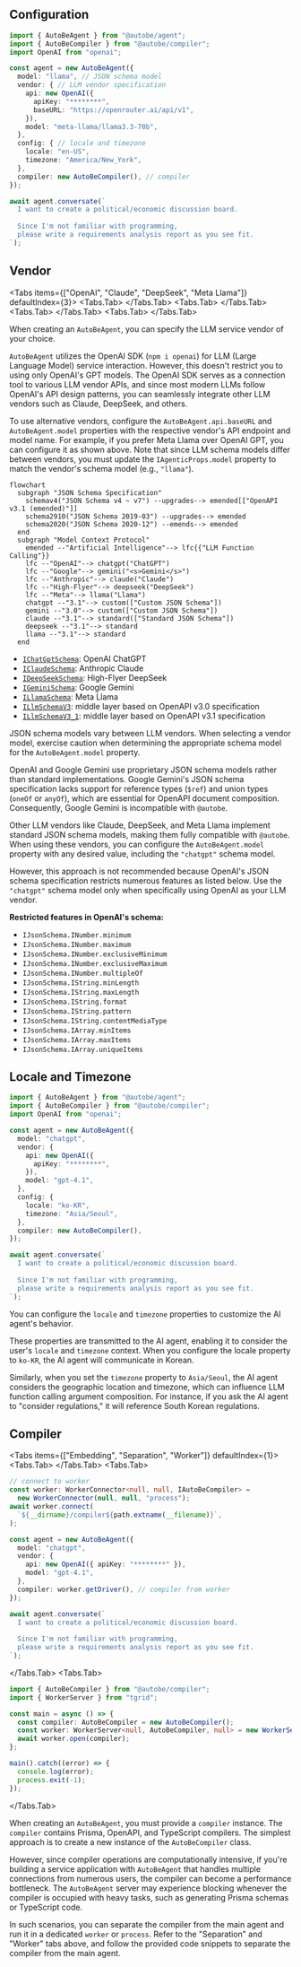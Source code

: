 

## Configuration
```typescript filename="src/main.config.ts" showLineNumbers
import { AutoBeAgent } from "@autobe/agent";
import { AutoBeCompiler } from "@autobe/compiler";
import OpenAI from "openai";

const agent = new AutoBeAgent({
  model: "llama", // JSON schema model
  vendor: { // LLM vendor specification
    api: new OpenAI({
      apiKey: "********",
      baseURL: "https://openrouter.ai/api/v1",
    }),
    model: "meta-llama/llama3.3-70b",
  },
  config: { // locale and timezone
    locale: "en-US",
    timezone: "America/New_York",
  },
  compiler: new AutoBeCompiler(), // compiler
});

await agent.conversate(`
  I want to create a political/economic discussion board.
  
  Since I'm not familiar with programming, 
  please write a requirements analysis report as you see fit.
`);
```

## Vendor
<Tabs 
  items={["OpenAI", "Claude", "DeepSeek", "Meta Llama"]}
  defaultIndex={3}>
  <Tabs.Tab>
    <AutoBeAgentSnippet />
  </Tabs.Tab>
  <Tabs.Tab>
    <AutoBeVendorAgentSnippet 
      title="Claude" 
      schema="claude" 
      vendor="anthropic/claude-3.5-sonnet" />
  </Tabs.Tab>
  <Tabs.Tab>
    <AutoBeVendorAgentSnippet 
      title="DeepSeek" 
      schema="deepseek" 
      vendor="deepseek/deepseek-chat-v3" />
  </Tabs.Tab>
  <Tabs.Tab>
    <AutoBeVendorAgentSnippet 
      title="Meta Llama" 
      schema="llama" 
      vendor="meta-llama/llama3.3-70b" />
  </Tabs.Tab>
</Tabs>

When creating an `AutoBeAgent`, you can specify the LLM service vendor of your choice.

`AutoBeAgent` utilizes the OpenAI SDK (`npm i openai`) for LLM (Large Language Model) service interaction. However, this doesn't restrict you to using only OpenAI's GPT models. The OpenAI SDK serves as a connection tool to various LLM vendor APIs, and since most modern LLMs follow OpenAI's API design patterns, you can seamlessly integrate other LLM vendors such as Claude, DeepSeek, and others.

To use alternative vendors, configure the `AutoBeAgent.api.baseURL` and `AutoBeAgent.model` properties with the respective vendor's API endpoint and model name. For example, if you prefer Meta Llama over OpenAI GPT, you can configure it as shown above. Note that since LLM schema models differ between vendors, you must update the `IAgenticProps.model` property to match the vendor's schema model (e.g., `"llama"`).

```mermaid
flowchart
  subgraph "JSON Schema Specification"
    schemav4("JSON Schema v4 ~ v7") --upgrades--> emended[["OpenAPI v3.1 (emended)"]]
    schema2910("JSON Schema 2019-03") --upgrades--> emended
    schema2020("JSON Schema 2020-12") --emends--> emended
  end
  subgraph "Model Context Protocol"
    emended --"Artificial Intelligence"--> lfc{{"LLM Function Calling"}}
    lfc --"OpenAI"--> chatgpt("ChatGPT")
    lfc --"Google"--> gemini("<s>Gemini</s>")
    lfc --"Anthropic"--> claude("Claude")
    lfc --"High-Flyer"--> deepseek("DeepSeek")
    lfc --"Meta"--> llama("Llama")
    chatgpt --"3.1"--> custom(["Custom JSON Schema"])
    gemini --"3.0"--> custom(["Custom JSON Schema"])
    claude --"3.1"--> standard(["Standard JSON Schema"])
    deepseek --"3.1"--> standard
    llama --"3.1"--> standard
  end
```

- [`IChatGptSchema`](https://samchon.github.io/openapi/api/types/IChatGptSchema-1.html): OpenAI ChatGPT
- [`IClaudeSchema`](https://samchon.github.io/openapi/api/types/IClaudeSchema-1.html): Anthropic Claude
- [`IDeepSeekSchema`](https://samchon.github.io/openapi/api/types/IDeepSeekSchema-1.html): High-Flyer DeepSeek
- [`IGeminiSchema`](https://samchon.github.io/openapi/api/types/IGeminiSchema-1.html): Google Gemini
- [`ILlamaSchema`](https://samchon.github.io/openapi/api/types/ILlamaSchema-1.html): Meta Llama
- [`ILlmSchemaV3`](https://samchon.github.io/openapi/api/types/ILlmSchemaV3-1.html): middle layer based on OpenAPI v3.0 specification
- [`ILlmSchemaV3_1`](https://samchon.github.io/openapi/api/types/ILlmSchemaV3_1-1.html): middle layer based on OpenAPI v3.1 specification

JSON schema models vary between LLM vendors. When selecting a vendor model, exercise caution when determining the appropriate schema model for the `AutoBeAgent.model` property.

OpenAI and Google Gemini use proprietary JSON schema models rather than standard implementations. Google Gemini's JSON schema specification lacks support for reference types (`$ref`) and union types (`oneOf` or `anyOf`), which are essential for OpenAPI document composition. Consequently, Google Gemini is incompatible with `@autobe`.

Other LLM vendors like Claude, DeepSeek, and Meta Llama implement standard JSON schema models, making them fully compatible with `@autobe`. When using these vendors, you can configure the `AutoBeAgent.model` property with any desired value, including the `"chatgpt"` schema model.

However, this approach is not recommended because OpenAI's JSON schema specification restricts numerous features as listed below. Use the `"chatgpt"` schema model only when specifically using OpenAI as your LLM vendor.

**Restricted features in OpenAI's schema:**
- `IJsonSchema.INumber.minimum`
- `IJsonSchema.INumber.maximum`
- `IJsonSchema.INumber.exclusiveMinimum`
- `IJsonSchema.INumber.exclusiveMaximum`
- `IJsonSchema.INumber.multipleOf`
- `IJsonSchema.IString.minLength`
- `IJsonSchema.IString.maxLength`
- `IJsonSchema.IString.format`
- `IJsonSchema.IString.pattern`
- `IJsonSchema.IString.contentMediaType`
- `IJsonSchema.IArray.minItems`
- `IJsonSchema.IArray.maxItems`
- `IJsonSchema.IArray.uniqueItems`

## Locale and Timezone
```typescript filename="src/main.korea.ts" showLineNumbers {13-16}
import { AutoBeAgent } from "@autobe/agent";
import { AutoBeCompiler } from "@autobe/compiler";
import OpenAI from "openai";

const agent = new AutoBeAgent({
  model: "chatgpt",
  vendor: {
    api: new OpenAI({
      apiKey: "********",
    }),
    model: "gpt-4.1",
  },
  config: {
    locale: "ko-KR",
    timezone: "Asia/Seoul",
  },
  compiler: new AutoBeCompiler(),
});

await agent.conversate(`
  I want to create a political/economic discussion board.
  
  Since I'm not familiar with programming, 
  please write a requirements analysis report as you see fit.
`);
```

You can configure the `locale` and `timezone` properties to customize the AI agent's behavior.

These properties are transmitted to the AI agent, enabling it to consider the user's `locale` and `timezone` context. When you configure the locale property to `ko-KR`, the AI agent will communicate in Korean.

Similarly, when you set the `timezone` property to `Asia/Seoul`, the AI agent considers the geographic location and timezone, which can influence LLM function calling argument composition. For instance, if you ask the AI agent to "consider regulations," it will reference South Korean regulations.

## Compiler
<Tabs 
  items={["Embedding", "Separation", "Worker"]}
  defaultIndex={1}>
  <Tabs.Tab>
    <AutoBeAgentSnippet />
  </Tabs.Tab>
  <Tabs.Tab>
```typescript filename="src/main.worker.ts" showLineNumbers
// connect to worker
const worker: WorkerConnector<null, null, IAutoBeCompiler> =
  new WorkerConnector(null, null, "process");
await worker.connect(
  `${__dirname}/compiler${path.extname(__filename)}`,
);

const agent = new AutoBeAgent({
  model: "chatgpt",
  vendor: {
    api: new OpenAI({ apiKey: "********" }),
    model: "gpt-4.1",
  },
  compiler: worker.getDriver(), // compiler from worker
});

await agent.conversate(`
  I want to create a political/economic discussion board.
  
  Since I'm not familiar with programming, 
  please write a requirements analysis report as you see fit.
`);
```
  </Tabs.Tab>
  <Tabs.Tab>
```typescript filename="src/compiler.ts" showLineNumbers
import { AutoBeCompiler } from "@autobe/compiler";
import { WorkerServer } from "tgrid";

const main = async () => {
  const compiler: AutoBeCompiler = new AutoBeCompiler();
  const worker: WorkerServer<null, AutoBeCompiler, null> = new WorkerServer();
  await worker.open(compiler);
};

main().catch((error) => {
  console.log(error);
  process.exit(-1);
});
```
  </Tabs.Tab>
</Tabs>

When creating an `AutoBeAgent`, you must provide a `compiler` instance. The `compiler` contains Prisma, OpenAPI, and TypeScript compilers. The simplest approach is to create a new instance of the `AutoBeCompiler` class.

However, since compiler operations are computationally intensive, if you're building a service application with `AutoBeAgent` that handles multiple connections from numerous users, the compiler can become a performance bottleneck. The `AutoBeAgent` server may experience blocking whenever the compiler is occupied with heavy tasks, such as generating Prisma schemas or TypeScript code.

In such scenarios, you can separate the compiler from the main agent and run it in a dedicated `worker` or `process`. Refer to the "Separation" and "Worker" tabs above, and follow the provided code snippets to separate the compiler from the main agent.
